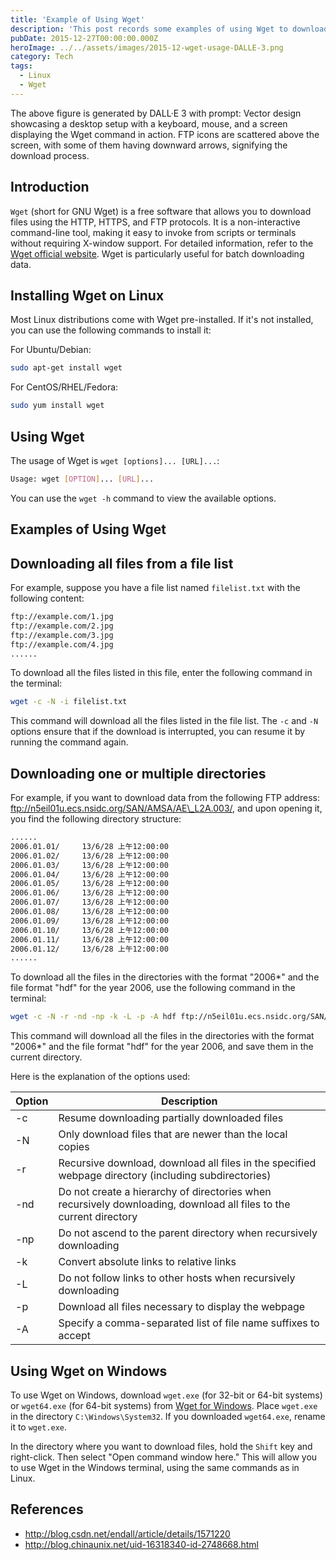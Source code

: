 ```yaml
---
title: 'Example of Using Wget'
description: 'This post records some examples of using Wget to download data from FTP sites.'
pubDate: 2015-12-27T00:00:00.000Z
heroImage: ../../assets/images/2015-12-wget-usage-DALLE-3.png
category: Tech
tags:
  - Linux
  - Wget
---
```


The above figure is generated by DALL·E 3 with prompt: Vector design showcasing a desktop setup with a keyboard, mouse, and a screen displaying the Wget command in action. FTP icons are scattered above the screen, with some of them having downward arrows, signifying the download process.

## Introduction

`Wget` (short for GNU Wget) is a free software that allows you to download files using the HTTP, HTTPS, and FTP protocols. It is a non-interactive command-line tool, making it easy to invoke from scripts or terminals without requiring X-window support. For detailed information, refer to the [Wget official website](http://www.gnu.org/software/wget/wget.html). Wget is particularly useful for batch downloading data.

## Installing Wget on Linux

Most Linux distributions come with Wget pre-installed. If it's not installed, you can use the following commands to install it:

For Ubuntu/Debian:

```bash
sudo apt-get install wget
```

For CentOS/RHEL/Fedora:

```bash
sudo yum install wget
```

## Using Wget

The usage of Wget is `wget [options]... [URL]...`:

```bash
Usage: wget [OPTION]... [URL]...
```

You can use the `wget -h` command to view the available options.

## Examples of Using Wget

Downloading all files from a file list
--------------------------------------

For example, suppose you have a file list named `filelist.txt` with the following content:

```bash
ftp://example.com/1.jpg
ftp://example.com/2.jpg
ftp://example.com/3.jpg
ftp://example.com/4.jpg
......
```

To download all the files listed in this file, enter the following command in the terminal:

```bash
wget -c -N -i filelist.txt
```

This command will download all the files listed in the file list. The `-c` and `-N` options ensure that if the download is interrupted, you can resume it by running the command again.

Downloading one or multiple directories
---------------------------------------

For example, if you want to download data from the following FTP address: ftp://n5eil01u.ecs.nsidc.org/SAN/AMSA/AE\_L2A.003/, and upon opening it, you find the following directory structure:

```bash
......
2006.01.01/     13/6/28 上午12:00:00
2006.01.02/     13/6/28 上午12:00:00
2006.01.03/     13/6/28 上午12:00:00
2006.01.04/     13/6/28 上午12:00:00
2006.01.05/     13/6/28 上午12:00:00
2006.01.06/     13/6/28 上午12:00:00
2006.01.07/     13/6/28 上午12:00:00
2006.01.08/     13/6/28 上午12:00:00
2006.01.09/     13/6/28 上午12:00:00
2006.01.10/     13/6/28 上午12:00:00
2006.01.11/     13/6/28 上午12:00:00
2006.01.12/     13/6/28 上午12:00:00
......
```

To download all the files in the directories with the format "2006*" and the file format "hdf" for the year 2006, use the following command in the terminal:

```bash
wget -c -N -r -nd -np -k -L -p -A hdf ftp://n5eil01u.ecs.nsidc.org/SAN/AMSA/AE_L2A.003/2006*
```

This command will download all the files in the directories with the format "2006*" and the file format "hdf" for the year 2006, and save them in the current directory.

Here is the explanation of the options used:

|  Option | Description | 
| ------ | --------- | 
|  -c  |   Resume downloading partially downloaded files | 
| -N   |  Only download files that are newer than the local copies |
|  -r   |  Recursive download, download all files in the specified webpage directory (including subdirectories) |
|  -nd  |  Do not create a hierarchy of directories when recursively downloading, download all files to the current directory |
|  -np  |  Do not ascend to the parent directory when recursively downloading |
|  -k   |  Convert absolute links to relative links |
|  -L   |  Do not follow links to other hosts when recursively downloading |
|  -p   |  Download all files necessary to display the webpage |
|  -A   |  Specify a comma-separated list of file name suffixes to accept |

## Using Wget on Windows

To use Wget on Windows, download `wget.exe` (for 32-bit or 64-bit systems) or `wget64.exe` (for 64-bit systems) from [Wget for Windows](https://eternallybored.org/misc/wget/). Place `wget.exe` in the directory `C:\Windows\System32`. If you downloaded `wget64.exe`, rename it to `wget.exe`.

In the directory where you want to download files, hold the `Shift` key and right-click. Then select "Open command window here." This will allow you to use Wget in the Windows terminal, using the same commands as in Linux.

## References

- http://blog.csdn.net/endall/article/details/1571220
- http://blog.chinaunix.net/uid-16318340-id-2748668.html
